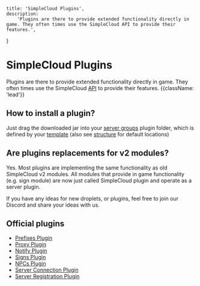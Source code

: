     title: 'SimpleCloud Plugins',
    description:
        'Plugins are there to provide extended functionality directly in game. They often times use the SimpleCloud API to provide their features.',
}

# SimpleCloud Plugins
Plugins are there to provide extended functionality directly in game. They often times use the SimpleCloud [API](/api) to provide their features. {{className: 'lead'}}

## How to install a plugin?
Just drag the downloaded jar into your [server groups](/server-group) plugin folder, which is defined by your [template](/template) (also see [structure](/structure) for default locations)

## Are plugins replacements for v2 modules?
Yes. Most plugins are implementing the same functionality as old SimpleCloud v2 modules. All modules that provide in game functionality (e.g. sign module) are now just called SimpleCloud plugin and
operate as a server plugin.

<Note>
    If you have any ideas for new droplets, or plugins, feel free to join our Discord and share your ideas with us.
</Note>

## Official plugins
- [Prefixes Plugin](/plugin/prefixes)
- [Proxy Plugin](/plugin/proxy)
- [Notify Plugin](/plugin/notify)
- [Signs Plugin](/plugin/signs)
- [NPCs Plugin](/plugin/npc)
- [Server Connection Plugin](/plugin/server-connection)
- [Server Registration Plugin](/plugin/server-registration)
